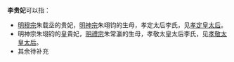 '''李贵妃'''可以指：
*[[明穆宗|明穆宗]]朱载坖的贵妃，[[明神宗|明神宗]]朱翊钧的生母，孝定太后李氏，见[[孝定皇太后|孝定皇太后]]。
*明神宗朱翊钧的皇貴妃，[[朱常瀛|明禮宗]]朱常瀛的生母，孝敬太皇太后李氏，见[[孝敬太皇太后|孝敬太皇太后]]。
*其余待补充

{{disambig|Cat=三字封號消歧義}}